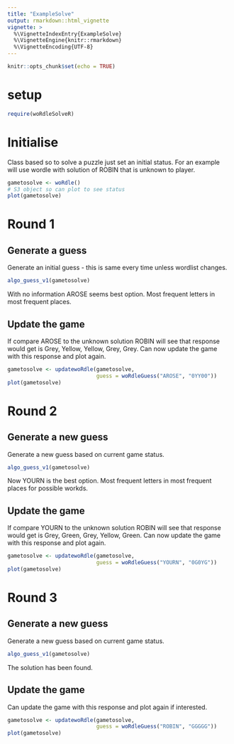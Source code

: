 ```yaml
---
title: "ExampleSolve"
output: rmarkdown::html_vignette
vignette: >
  %\VignetteIndexEntry{ExampleSolve}
  %\VignetteEngine{knitr::rmarkdown}
  %\VignetteEncoding{UTF-8}
---
```


```r
knitr::opts_chunk$set(echo = TRUE)
```

# setup

```r
require(woRdleSolveR)
```

# Initialise

Class based so to solve a puzzle just set an initial status. For an example will use wordle with solution of ROBIN that is unknown to player. 

```r
gametosolve <- woRdle()
# S3 object so can plot to see status
plot(gametosolve)
```

# Round 1

## Generate a guess
Generate an initial guess - this is same every time unless wordlist changes. 
```r
algo_guess_v1(gametosolve)
```
With no information AROSE seems best option. Most frequent letters in most frequent places.

## Update the game 
If compare AROSE to the unknown solution ROBIN will see that response would get is Grey, Yellow, Yellow, Grey, Grey. Can now update the game with this response and plot again.
```r
gametosolve <- updatewoRdle(gametosolve, 
                            guess = woRdleGuess("AROSE", "0YY00"))
plot(gametosolve)
```

# Round 2

## Generate a new guess

Generate a new guess based on current game status. 

```r
algo_guess_v1(gametosolve)
```
Now YOURN is the best option. Most frequent letters in most frequent places for possible workds.

## Update the game 
If compare YOURN to the unknown solution ROBIN will see that response would get is Grey, Green, Grey, Yellow, Green. Can now update the game with this response and plot again.
```r
gametosolve <- updatewoRdle(gametosolve, 
                            guess = woRdleGuess("YOURN", "0G0YG"))
plot(gametosolve)
```

# Round 3

## Generate a new guess
Generate a new guess based on current game status. 
```r
algo_guess_v1(gametosolve)
```
The solution has been found.

## Update the game 

Can update the game with this response and plot again if interested.

```r
gametosolve <- updatewoRdle(gametosolve, 
                            guess = woRdleGuess("ROBIN", "GGGGG"))
plot(gametosolve)
```
